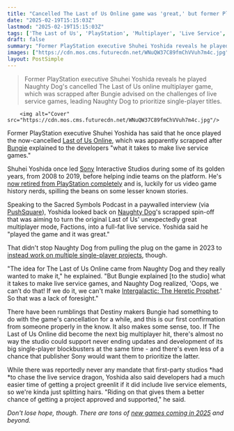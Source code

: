 ```yaml
---
title: "Cancelled The Last of Us Online game was 'great,' but former PlayStation exec says Naughty Dog had to scrap it after Bungie told them how much work it would be"
date: "2025-02-19T15:15:03Z"
lastmod: "2025-02-19T15:15:03Z"
tags: ['The Last of Us', 'PlayStation', 'Multiplayer', 'Live Service', 'Naughty Dog', 'Bungie', 'Cancelled Game']
draft: false
summary: "Former PlayStation executive Shuhei Yoshida reveals he played Naughty Dog's cancelled The Last of Us online multiplayer game, which was scrapped after Bungie advised on the challenges of live service games, leading Naughty Dog to prioritize single-player titles."
images: ["https://cdn.mos.cms.futurecdn.net/WNuQW37C89fmChVVuh7m4c.jpg"]
layout: PostSimple
---
```

> Former PlayStation executive Shuhei Yoshida reveals he played Naughty Dog's cancelled The Last of Us online multiplayer game, which was scrapped after Bungie advised on the challenges of live service games, leading Naughty Dog to prioritize single-player titles.


        <img alt="Cover" src="https://cdn.mos.cms.futurecdn.net/WNuQW37C89fmChVVuh7m4c.jpg"/>
        
Former PlayStation executive Shuhei Yoshida has said that he once played the now-cancelled [Last of Us Online](https://www.gamesradar.com/naughty-dog-cancels-the-last-of-us-multiplayer-game-after-nearly-four-years-of-work/), which was apparently scrapped after [Bungie](https://www.gamesradar.com/tag/bungie/) explained to the developers "what it takes to make live service games."

Shuhei Yoshida once led [Sony](https://www.gamesradar.com/tag/sony/) Interactive Studios during some of its golden years, from 2008 to 2019, before helping indie teams on the platform. He's [now retired from PlayStation completely](https://www.gamesradar.com/platforms/playstation/playstation-veteran-shuhei-yoshida-whos-been-around-since-the-very-beginning-is-leaving-sony-after-31-years-playstation-is-in-really-good-hands/) and is, luckily for us video game history nerds, spilling the beans on some lesser known stories.

Speaking to the Sacred Symbols Podcast in a paywalled interview (via [PushSquare](https://www.pushsquare.com/news/2025/02/yoshida-i-played-the-last-of-us-online-and-it-was-great)), Yoshida looked back on [Naughty Dog](https://www.gamesradar.com/tag/naughty-dog/)'s scrapped spin-off that was aiming to turn the original Last of Us' unexpectedly great multiplayer mode, Factions, into a full-fat live service. Yoshida said he "played the game and it was great."

That didn't stop Naughty Dog from pulling the plug on the game in 2023 to[ instead work on multiple single-player projects](https://www.gamesradar.com/naughty-dog-confirms-multiple-single-player-games-in-development-following-the-last-of-us-onlines-cancellation/), though.

"The idea for The Last of Us Online came from Naughty Dog and they really wanted to make it," he explained. "But Bungie explained [to the studio] what it takes to make live service games, and Naughty Dog realized, 'Oops, we can’t do that! If we do it, we can't make [Intergalactic: The Heretic Prophet](https://www.gamesradar.com/games/adventure/intergalactic-the-heretic-prophet-guide/).' So that was a lack of foresight."

There have been rumblings that Destiny makers Bungie had something to do with the game's cancellation for a while, and this is our first confirmation from someone properly in the know. It also makes some sense, too. If The Last of Us Online did become the next big multiplayer hit, there's almost no way the studio could support never ending updates and development of its big single-player blockbusters at the same time - and there's even less of a chance that publisher Sony would want them to prioritize the latter.

While there was reportedly never any mandate that first-party studios *had *to chase the live service dragon, Yoshida also said developers had a much easier time of getting a project greenlit if it did include live service elements, so we're kinda just splitting hairs. "Riding on that gives them a better chance of getting a project approved and supported," he said.

*Don't lose hope, though. There are tons of *[<em>new games coming in 2025</em>](https://www.gamesradar.com/video-game-release-dates/)* and beyond.*
        